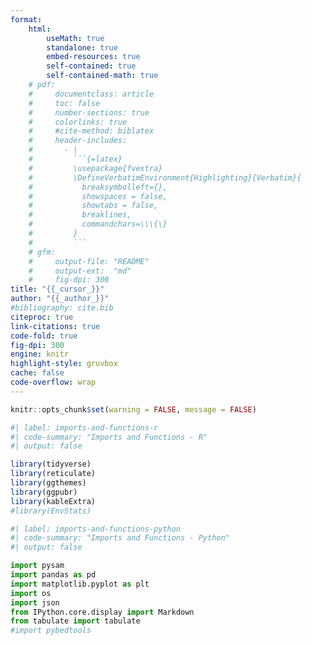 ```yaml
---
format:
    html:
        useMath: true
        standalone: true
        embed-resources: true
        self-contained: true
        self-contained-math: true
    # pdf:
    #     documentclass: article
    #     toc: false
    #     number-sections: true
    #     colorlinks: true
    #     #cite-method: biblatex
    #     header-includes:
    #       - |
    #         ```{=latex}
    #         \usepackage{fvextra}
    #         \DefineVerbatimEnvironment{Highlighting}{Verbatim}{
    #           breaksymbolleft={},
    #           showspaces = false,
    #           showtabs = false,
    #           breaklines,
    #           commandchars=\\\{\}
    #         }
    #         ```
    # gfm:
    #     output-file: "README"
    #     output-ext:  "md"
    #     fig-dpi: 300
title: "{{_cursor_}}"
author: "{{_author_}}"
#bibliography: cite.bib
citeproc: true
link-citations: true
code-fold: true
fig-dpi: 300
engine: knitr
highlight-style: gruvbox
cache: false
code-overflow: wrap
---
```


```r
knitr::opts_chunk$set(warning = FALSE, message = FALSE)
```

```r
#| label: imports-and-functions-r
#| code-summary: "Imports and Functions - R"
#| output: false

library(tidyverse)
library(reticulate)
library(ggthemes)
library(ggpubr)
library(kableExtra)
#library(EnvStats)
```

```python
#| label: imports-and-functions-python
#| code-summary: "Imports and Functions - Python"
#| output: false

import pysam
import pandas as pd
import matplotlib.pyplot as plt
import os
import json
from IPython.core.display import Markdown
from tabulate import tabulate
#import pybedtools
```
